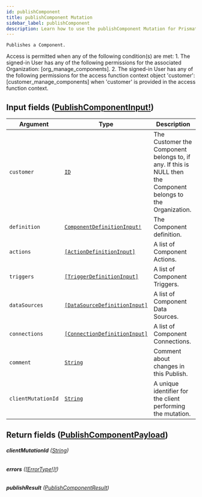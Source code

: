 ```yaml
---
id: publishComponent
title: publishComponent Mutation
sidebar_label: publishComponent
description: Learn how to use the publishComponent Mutation for Prismatic's API.
---
```


    Publishes a Component.

Access is permitted when any of the following condition(s) are met: 1. The signed-in User has any of the following permissions for the associated Organization: [org_manage_components]. 2. The signed-in User has any of the following permissions for the access function context object 'customer': [customer_manage_components] when 'customer' is provided in the access function context.

## Input fields ([PublishComponentInput!](api/schema/input_object/PublishComponentInput.mdx))

| Argument           | Type                                                                                   | Description                                                                                                    |
| ------------------ | -------------------------------------------------------------------------------------- | -------------------------------------------------------------------------------------------------------------- |
| `customer`         | [`ID`](api/schema/scalar/ID.mdx)                                                       | The Customer the Component belongs to, if any. If this is NULL then the Component belongs to the Organization. |
| `definition`       | [`ComponentDefinitionInput!`](api/schema/input_object/ComponentDefinitionInput.mdx)    | The Component definition.                                                                                      |
| `actions`          | [`[ActionDefinitionInput]`](api/schema/input_object/ActionDefinitionInput.mdx)         | A list of Component Actions.                                                                                   |
| `triggers`         | [`[TriggerDefinitionInput]`](api/schema/input_object/TriggerDefinitionInput.mdx)       | A list of Component Triggers.                                                                                  |
| `dataSources`      | [`[DataSourceDefinitionInput]`](api/schema/input_object/DataSourceDefinitionInput.mdx) | A list of Component Data Sources.                                                                              |
| `connections`      | [`[ConnectionDefinitionInput]`](api/schema/input_object/ConnectionDefinitionInput.mdx) | A list of Component Connections.                                                                               |
| `comment`          | [`String`](api/schema/scalar/String.mdx)                                               | Comment about changes in this Publish.                                                                         |
| `clientMutationId` | [`String`](api/schema/scalar/String.mdx)                                               | A unique identifier for the client performing the mutation.                                                    |

## Return fields ([PublishComponentPayload](api/schema/object/PublishComponentPayload.mdx))

###### <b>clientMutationId</b> ([String](api/schema/scalar/String.mdx))

###### <b>errors</b> ([[ErrorType!]!](api/schema/object/ErrorType.mdx))

###### <b>publishResult</b> ([PublishComponentResult](api/schema/object/PublishComponentResult.mdx))
